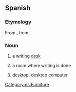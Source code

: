 {{also|escritório}}
==Spanish==

===Etymology===
From {{inh|es|ML.|scrīptōrium}}, from {{der|es|la|scrīptōrius||pertaining to writing}}.

===Noun===
{{es-noun|m}}

# a writing [[desk]]
#: {{syn|es|buró}}
# a room where writing is done
# {{lb|es|computing}} [[desktop]], [[desktop computer]] {{gloss|the main graphical user interface of an operating system}}

[[Category:es:Furniture]]